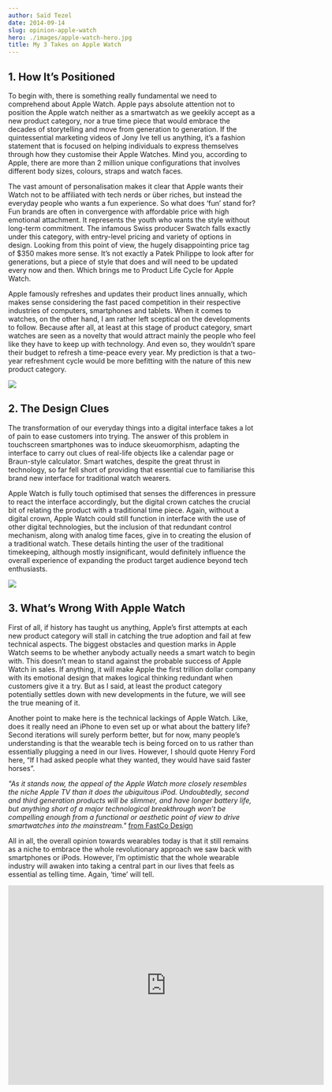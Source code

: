 ```yaml
---
author: Saïd Tezel
date: 2014-09-14
slug: opinion-apple-watch
hero: ./images/apple-watch-hero.jpg
title: My 3 Takes on Apple Watch
---
```


## 1. How It’s Positioned
To begin with, there is something really fundamental we need to comprehend about Apple Watch. Apple pays absolute attention not to position the Apple watch neither as a smartwatch as we geekily accept as a new product category, nor a true time piece that would embrace the decades of storytelling and move from generation to generation. If the quintessential marketing videos of Jony Ive tell us anything, it’s a fashion statement that is focused on helping individuals to express themselves through how they customise their Apple Watches. Mind you, according to Apple, there are more than 2 million unique configurations that involves different body sizes, colours, straps and watch faces.

The vast amount of personalisation makes it clear that Apple wants their Watch not to be affiliated with tech nerds or über riches, but instead the everyday people who wants a fun experience. So what does ‘fun’ stand for? Fun brands are often in convergence with affordable price with high emotional attachment. It represents the youth who wants the style without long-term commitment. The infamous Swiss producer Swatch falls exactly under this category, with entry-level pricing and variety of options in design. Looking from this point of view, the hugely disappointing price tag of $350 makes more sense. It’s not exactly a Patek Philippe to look after for generations, but a piece of style that does and will need to be updated every now and then. Which brings me to Product Life Cycle for Apple Watch.

Apple famously refreshes and updates their product lines annually, which makes sense considering the fast paced competition in their respective industries of computers, smartphones and tablets. When it comes to watches, on the other hand, I am rather left sceptical on the developments to follow. Because after all, at least at this stage of product category, smart watches are seen as a novelty that would attract mainly the people who feel like they have to keep up with technology. And even so, they wouldn’t spare their budget to refresh a time-peace every year. My prediction is that a two-year refreshment cycle would be more befitting with the nature of this new product category.

![](./images/apple-watch-1.png)

## 2. The Design Clues
The transformation of our everyday things into a digital interface takes a lot of pain to ease customers into trying. The answer of this problem in touchscreen smartphones was to induce skeuomorphism, adapting the interface to carry out clues of real-life objects like a calendar page or Braun-style calculator. Smart watches, despite the great thrust in technology, so far fell short of providing that essential cue to familiarise this brand new interface for traditional watch wearers.

Apple Watch is fully touch optimised that senses the differences in pressure to react the interface accordingly, but the digital crown catches the crucial bit of relating the product with a traditional time piece. Again, without a digital crown, Apple Watch could still function in interface with the use of other digital technologies, but the inclusion of that redundant control mechanism, along with analog time faces, give in to creating the elusion of a traditional watch. These details hinting the user of the traditional timekeeping, although mostly insignificant, would definitely influence the overall experience of expanding the product target audience beyond tech enthusiasts.

![](./images/apple-watch-2.png)

## 3. What’s Wrong With Apple Watch
First of all, if history has taught us anything, Apple’s first attempts at each new product category will stall in catching the true adoption and fail at few technical aspects. The biggest obstacles and question marks in Apple Watch seems to be whether anybody actually needs a smart watch to begin with. This doesn’t mean to stand against the probable success of Apple Watch in sales. If anything, it will make Apple the first trillion dollar company with its emotional design that makes logical thinking redundant when customers give it a try. But as I said, at least the product category potentially settles down with new developments in the future, we will see the true meaning of it.

Another point to make here is the technical lackings of Apple Watch. Like, does it really need an iPhone to even set up or what about the battery life? Second iterations will surely perform better, but for now, many people’s understanding is that the wearable tech is being forced on to us rather than essentially plugging a need in our lives. However, I should quote Henry Ford here, “If I had asked people what they wanted, they would have said faster horses”.

*"As it stands now, the appeal of the Apple Watch more closely resembles the niche Apple TV than it does the ubiquitous iPod. Undoubtedly, second and third generation products will be slimmer, and have longer battery life, but anything short of a major technological breakthrough won’t be compelling enough from a functional or aesthetic point of view to drive smartwatches into the mainstream."*
[from FastCo Design](https://www.fastcodesign.com/3035611/apples-watch-wont-replace-a-rolex)

All in all, the overall opinion towards wearables today is that it still remains as a niche to embrace the whole revolutionary approach we saw back with smartphones or iPods. However, I’m optimistic that the whole wearable industry will awaken into taking a central part in our lives that feels as essential as telling time. Again, ‘time’ will tell.

<iframe src='https://gfycat.com/ifr/UncommonPerfumedGermanshepherd' frameborder='0' scrolling='no' allowfullscreen width='640' height='405'></iframe>

